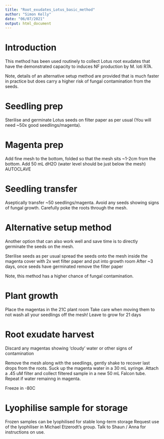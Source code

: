 ---
title: "Root_exudates_Lotus_basic_method"
author: "Simon Kelly"
date: "06/07/2021"
output: html_document
---

# Introduction #

This method has been used routinely to collect Lotus root exudates that have the demonstrated capacity to induces NF production by M. loti R7A.

Note, details of an alternative setup method are provided that is much faster in practice but does carry a higher risk of fungal contamination from the seeds.


# Seedling prep #

Sterilise and germinate Lotus seeds on filter paper as per usual (You will need ~50x good seedlings/magenta).


# Magenta prep #

Add fine mesh to the bottom, folded so that the mesh sits ~1-2cm from the bottom.
Add 50 mL dH2O (water level should be just below the mesh)
AUTOCLAVE

# Seedling transfer #

Aseptically transfer ~50 seedlings/magenta.
Avoid any seeds showing signs of fungal growth.
Carefully poke the roots through the mesh.

# Alternative setup method #

Another option that can also work well and save time is to directly germinate the seeds on the mesh.

Sterilise seeds as per usual
spread the seeds onto the mesh inside the magenta
cover with 2x wet filter paper and put into growth room
After ~3 days, once seeds have germinated remove the filter paper

Note, this method has a higher chance of fungal contamination.


# Plant growth #

Place the magentas in the 21C plant room
Take care when moving them to not wash all your seedlings off the mesh!
Leave to grow for 21 days

# Root exudate harvest #

Discard any magentas showing 'cloudy' water or other signs of contamination

Remove the mesh along with the seedlings, gently shake to recover last drops from the roots.
Suck up the magenta water in a 30 mL syringe. 
Attach a .45 uM filter and collect filtered sample in a new 50 mL Falcon tube.
Repeat if water remainng in magenta.

Freeze in -80C

# Lyophilise sample for storage #

Frozen samples can be lyophilised for stable long-term storage
Request use of the lyophiliser in Michael Etzerodt's group.
Talk to Shaun / Anna for instructions on use.
